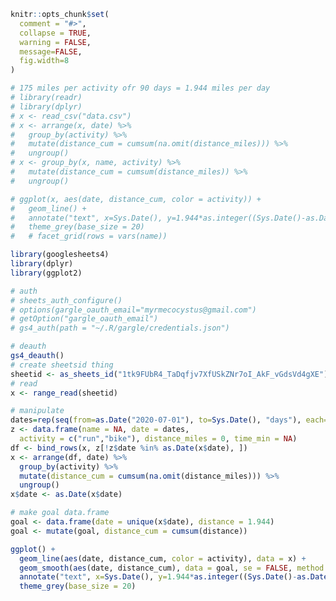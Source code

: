 ```r
knitr::opts_chunk$set(
  comment = "#>",
  collapse = TRUE,
  warning = FALSE,
  message=FALSE,
  fig.width=8
)
```

```r
# 175 miles per activity ofr 90 days = 1.944 miles per day
# library(readr)
# library(dplyr)
# x <- read_csv("data.csv")
# x <- arrange(x, date) %>% 
#   group_by(activity) %>% 
#   mutate(distance_cum = cumsum(na.omit(distance_miles))) %>% 
#   ungroup()
# x <- group_by(x, name, activity) %>% 
#   mutate(distance_cum = cumsum(distance_miles)) %>% 
#   ungroup()
```

```r
# ggplot(x, aes(date, distance_cum, color = activity)) +
#   geom_line() + 
#   annotate("text", x=Sys.Date(), y=1.944*as.integer((Sys.Date()-as.Date("2020-07-01"))), label="-goal") +
#   theme_grey(base_size = 20)
#   # facet_grid(rows = vars(name))
```

```r
library(googlesheets4)
library(dplyr)
library(ggplot2)

# auth
# sheets_auth_configure()
# options(gargle_oauth_email="myrmecocystus@gmail.com")
# getOption("gargle_oauth_email")
# gs4_auth(path = "~/.R/gargle/credentials.json")

# deauth
gs4_deauth()
# create sheetsid thing
sheetid <- as_sheets_id("1tk9FUbR4_TaDqfjv7XfUSkZNr7oI_AkF_vGdsVd4gXE")
# read
x <- range_read(sheetid)

# manipulate
dates=rep(seq(from=as.Date("2020-07-01"), to=Sys.Date(), "days"), each=2)
z <- data.frame(name = NA, date = dates,
  activity = c("run","bike"), distance_miles = 0, time_min = NA)
df <- bind_rows(x, z[!z$date %in% as.Date(x$date), ])
x <- arrange(df, date) %>% 
  group_by(activity) %>% 
  mutate(distance_cum = cumsum(na.omit(distance_miles))) %>% 
  ungroup()
x$date <- as.Date(x$date)

# make goal data.frame
goal <- data.frame(date = unique(x$date), distance = 1.944)
goal <- mutate(goal, distance_cum = cumsum(distance))
```

```r
ggplot() +
  geom_line(aes(date, distance_cum, color = activity), data = x) +
  geom_smooth(aes(date, distance_cum), data = goal, se = FALSE, method = "lm", color = "blue") +
  annotate("text", x=Sys.Date(), y=1.944*as.integer((Sys.Date()-as.Date("2020-07-01"))), label="goal", color="blue") +
  theme_grey(base_size = 20)
```
